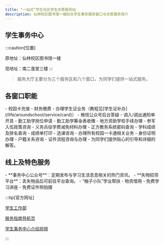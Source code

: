 ```yaml
---
title: “一站式”学生社区学生志愿服务站
description: 仙林校区图书馆一楼综合学生事务服务窗口与志愿服务简介
---
```



## 学生事务中心

:::caution[位置]

原地址：仙林校区图书馆一楼

现地址：南二食堂三楼
:::

> 服务大厅主要分为三个服务区和八个窗口，为同学们提供一站式服务。

## 各窗口职能

<CardGrid>
  <Card title="①② 财务窗口">
    - 校园卡充值
    - 财务缴费
  </Card>
  <Card title="③ 学生证/助理窗口">
    - 办理学生证业务（教程见[学生证补办](/life/aroundschool/service/card)）
    - 微信公众号后台答疑
  </Card>
  <Card title="④ 学工服务窗口">
    - 调入/调出通知单开具
    - 勤工助学岗位申请
    - 勤工助学筹金表收缴
    - 地方资助学校手续办理
    - 参军入伍政策咨询
    - 义务兵役学费减免材料办理
  </Card>
  <Card title="⑤ 教务处窗口">
    - 正方教务系统密码查询
    - 学科成绩及排名查询
    - 成绩单打印
    - 选课咨询
  </Card>
  <Card title="⑥ 信息办校园卡窗口">
    - 办理所有校园一卡通相关业务
  </Card>
  <Card title="⑦ 保卫处窗口">
    - 身份证明办理
    - 户籍关系咨询
    - 证件流程咨询与办理
  </Card>
  <Card title="学生助理区">
    - 为同学们提供贴心的引导和详细的解答。
  </Card>
</CardGrid>

## 线上及特色服务

<CardGrid>
    <Card title="线上平台">
        - **事务中心公众号**：定期发布与学习生活息息相关的热门资讯。
    - **失物招领平台**：丢失物品后可前往平台查询。
    </Card>
    <Card title="特色志愿服务">
        - “柚子小队”学业帮扶
    - 物资借用
    - 免费学习讲座
    - 免费证件照拍摄
    </Card>
</CardGrid>

:::tip[官方网址]

[学生工作部](https://xsc.njupt.edu.cn/)

[服务指南导航页](https://xsc.njupt.edu.cn/1154/list.htm)

[学生事务中心介绍视频](https://xsc.njupt.edu.cn/2021/0831/c14597a202266/page.htm)

:::


